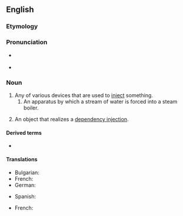 ==English==
{{wikipedia}}

===Etymology===
{{suffix|en|inject|or}}

===Pronunciation===
* {{a|GA}} {{IPA|en|/ɪnˈdʒɛktɚ/}}
* {{rhymes|en|ɛktə(ɹ)}}

===Noun===
{{en-noun}}

# Any of various devices that are used to [[inject]] something.
## An apparatus by which a stream of water is forced into a steam boiler.
# {{lb|en|object-oriented programming}} An object that realizes a [[dependency injection]].

====Derived terms====
* {{l|en|autoinjector}}

====Translations====
{{trans-top|device used to inject}}
* Bulgarian: {{t|bg|инжектор|m}}
* French: {{t+|fr|injecteur|m}}
* German: {{t+|de|Einspritzdüse|f}}
{{trans-mid}}
* Spanish: {{t|es|inyector|m}}
{{trans-bottom}}

{{trans-top|object-oriented programming}}
* French: {{t+|fr|injecteur|m}}
{{trans-mid}}
{{trans-bottom}}